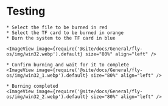 # Testing

    * Select the file to be burned in red
    * Select the TF card to be burned in orange
    * Burn the system to the TF card in blue

    <ImageView image={require('@site/docs/General/fly-os/img/win32.webp').default} size="80%" align="left" />

    * Confirm burning and wait for it to complete
    <ImageView image={require('@site/docs/General/fly-os/img/win32_1.webp').default} size="80%" align="left" />

    * Burning completed
    <ImageView image={require('@site/docs/General/fly-os/img/win32_2.webp').default} size="80%" align="left" />
